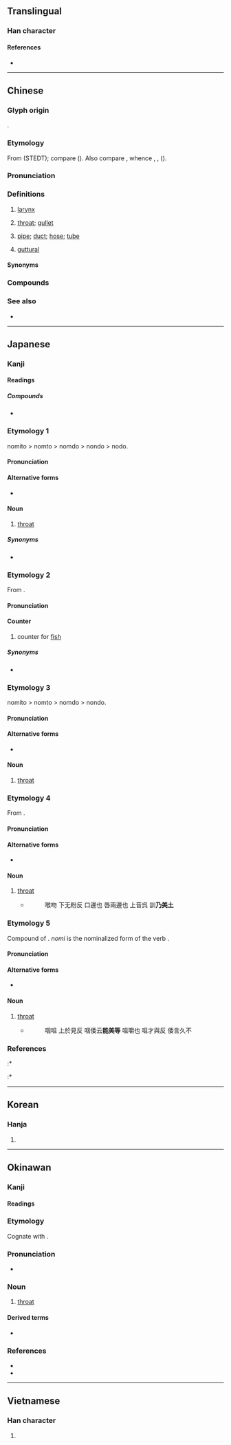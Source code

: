 {{character info}}
==Translingual==

===Han character===
{{Han char|rn=30|rad=口|as=09|sn=12|four=67034|canj=RONK|ids=⿰口侯}}

====References====
* {{Han ref|kx=0197.310|dkj=03913|dj=0419.080|hdz=10657.040|uh=5589|ud=21897|bh=B3EF|bd=46063}}

----

==Chinese==
{{zh-forms|alt=㗋,𦞈,𦞕}}

===Glyph origin===
{{Han etym}}
{{Han compound|口|t1=mouth|侯|ls=psc|c1=s|c2=p}}.

===Etymology===
From {{inh|zh|sit-pro|*ku||neck; throat}} (STEDT); compare {{cog|cdm|गुक्‌||throat}} ({{zh-ref|Schuessler, 2007}}). Also compare {{cog|mkh-pro|*kɔʔ||neck}}, whence {{cog|mnw|ကံ||neck}}, {{cog|km|ក||neck}}, {{cog|vi|cổ||neck}} ({{zh-ref|Schuessler, 2007}}).

===Pronunciation===
{{zh-pron
|m=hóu
|m-s=hou2
|c=hau4
|c-t=heu3
|g=heu2
|h=pfs=hèu;gd=hêu2
|j=hueh5
|md=hèu
|mn=âu/xm,zz:hô͘/qz:hiô
|mn_note=hô͘/hiô - literary; âu - vernacular
|mn-t=ao5/ao6
|mn-t_note=ao6 - alternative pronunciation uin {{zh-l|*喉嚨}}
|w=3hheu
|x=hou2
|mc=y
|oc=y
|cat=n,a
}}

===Definitions===
{{zh-hanzi}}

# {{lb|zh|anatomy}} [[larynx]]
# {{lb|zh|by extension}} [[throat]]; [[gullet]]
# {{lb|zh|Cantonese}} [[pipe]]; [[duct]]; [[hose]]; [[tube]]
# [[guttural]]

====Synonyms====
{{zh-dial|喉嚨}}

===Compounds===
{{zh-der|喉嚨:throat|喉擦音|喉管|猴急|喉結|喉鏡|喉科|喉塞音|喉痧|喉舌|喉頭|喉炎|喉音|咽喉|咽喉要路|喉吻|喉咽|喉急|喉片|喉癌|喉衿|喉長氣短|喉風|囀喉|大喉嚨|如鯁在喉|弔喉|扼喉撫背|拊背扼喉|摩喉羅|撫背扼喉|歌喉|潤喉|為民喉舌|煙生喉舌|珠喉|發喉急|白喉|白喉疫苗|結喉|耳鼻喉科|衿喉|襟喉|見血封喉|調喉|調喉嗓|骨鯁在喉|割喉}}

===See also===
* {{zh-l|咽|pharynx}}

----

==Japanese==

===Kanji===
{{ja-kanji|rs=口09}}

====Readings====
{{ja-readings
|goon=ぐ
|kanon=こう
|kun=のど-
}}

=====Compounds=====
* {{ja-r|咽%喉|いん%こう|[[throat]]}}

===Etymology 1===
{{ja-kanjitab|のど|yomi=k}}
nomito > nomto > nomdo > nondo > nodo.

====Pronunciation====
{{ja-pron|yomi=k|のど|acc=1|acc_ref=DJR,NHK}}

====Alternative forms====
* {{ja-l|咽}}

====Noun====
{{ja-noun|のど}}

# [[throat]]

=====Synonyms=====
* {{ja-r|咽喉|いんこう}}

===Etymology 2===
{{ja-kanjitab|こう|yomi=o}}
From {{der|sort=こう|ja|ltc|喉|tr=huw}}.

====Pronunciation====
{{ja-pron|yomi=o|こう}}

====Counter====
{{ja-pos|こう|counter}}

# counter for [[fish]]

=====Synonyms=====
* {{ja-r|尾|び}}

===Etymology 3===
{{ja-kanjitab|sort=のんど|yomi=irr}}
nomito > nomto > nomdo > nondo.

====Pronunciation====
{{ja-pron|yomi=irr|のんど}}

====Alternative forms====
* {{ja-l|咽}}

====Noun====
{{ja-noun|のんど}}

# [[throat]]

===Etymology 4===
{{ja-kanjitab|sort=のみど|yomi=irr}}
From {{m|ja|喉|tr=nomito}}.

====Pronunciation====
{{ja-pron|yomi=irr|のみど}}

====Alternative forms====
* {{ja-l|咽}}

====Noun====
{{ja-noun|のみど}}

# [[throat]]
#* {{RQ:Shin'yaku Kegonkyō Ongi Shiki|57}}
#*: 喉吻 下无粉反 口邊也 唇兩邊也 上音呉 訓'''乃美土'''

===Etymology 5===
{{ja-kanjitab|sort=のみと|yomi=irr}}
Compound of {{affix|sort=のみと|ja|飲み|tr1=nomi|t1=drink|門|tr2=to|t2=passage}}. ''nomi'' is the nominalized form of the verb {{m|ja|飲む|tr=nomu||to drink}}.

====Pronunciation====
{{ja-pron|yomi=irr|のみと}}

====Alternative forms====
* {{ja-l|咽}}

====Noun====
{{ja-noun|のみと}}

# [[throat]]
#* {{RQ:Shin'yaku Kegonkyō Ongi Shiki|81}}
#*: 咽咀 上於見反 咽倭云'''能美等''' 咀嚼也 咀才與反 倭言久不

===References===
<references/>
:* {{Shin'yaku Kegonkyō Ongi Shiki}}
:* {{R:Nara Ibun 3}}

{{C|ja|Anatomy|sort=のど}}

----

==Korean==

===Hanja===
{{ko-hanja/new|목구멍|후}}

# {{hanja form of|후|[[throat]], [[gullet]], [[larynx]]; [[guttural]]}}

----

==Okinawan==

===Kanji===
{{ryu-kanji|rs=口09}}

====Readings====
{{ryu-readings
|kun=ぬーでぃー-
}}

===Etymology===
{{ryu-kanjitab|ぬーでぃー}}
Cognate with {{cog|ja|喉|tr=nodo}}.

===Pronunciation===
* {{IPA|ryu|[nuːdiː]|sort=ぬうでぃい}}

===Noun===
{{ryu-noun|ぬーでぃー|sort=ぬうでぃい}}

# [[throat]]

====Derived terms====
* {{ryu-r|喉%弦|ぬーでぃー%じる|vocal cords}}

===References===
* {{R:JLect|ぬーでぃー【喉】|1809|nuudii}}
* {{R:Shuri-Naha Dialect Dictionary|ヌーディー|40768}}

{{C|ryu|Anatomy|sort=ぬうでぃい}}

----

==Vietnamese==

===Han character===
{{vi-hantu|[[hầu]]|rs=口09}}

# {{rfdef|vi|sort=口09}}